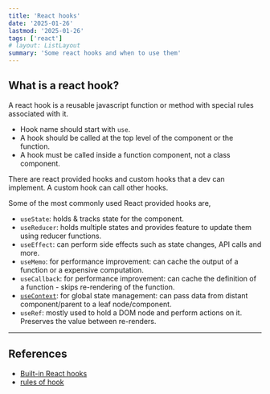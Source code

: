 ```yaml
---
title: 'React hooks'
date: '2025-01-26'
lastmod: '2025-01-26'
tags: ['react']
# layout: ListLayout
summary: 'Some react hooks and when to use them'
---
```


<TOCInline toc={props.toc} exclude="Overview" />

## What is a react hook?

A react hook is a reusable javascript function or method with special rules associated with it.

- Hook name should start with `use`.
- A hook should be called at the top level of the component or the function.
- A hook must be called inside a function component, not a class component.

There are react provided hooks and custom hooks that a dev can implement. A custom hook can call other hooks.

Some of the most commonly used React provided hooks are,

- `useState`: holds & tracks state for the component.
- `useReducer`: holds multiple states and provides feature to update them using reducer functions.
- `useEffect`: can perform side effects such as state changes, API calls and more.
- `useMemo`: for performance improvement: can cache the output of a function or a expensive computation.
- `useCallback`: for performance improvement: can cache the definition of a function - skips re-rendering of the function.
- [`useContext`](./react-component#context): for global state management: can pass data from distant component/parent to a leaf node/component.
- `useRef`: mostly used to hold a DOM node and perform actions on it. Preserves the value between re-renders.

---

## References

- [Built-in React hooks](https://react.dev/reference/react/hooks)
- [rules of hook](https://react.dev/reference/rules/rules-of-hooks)
